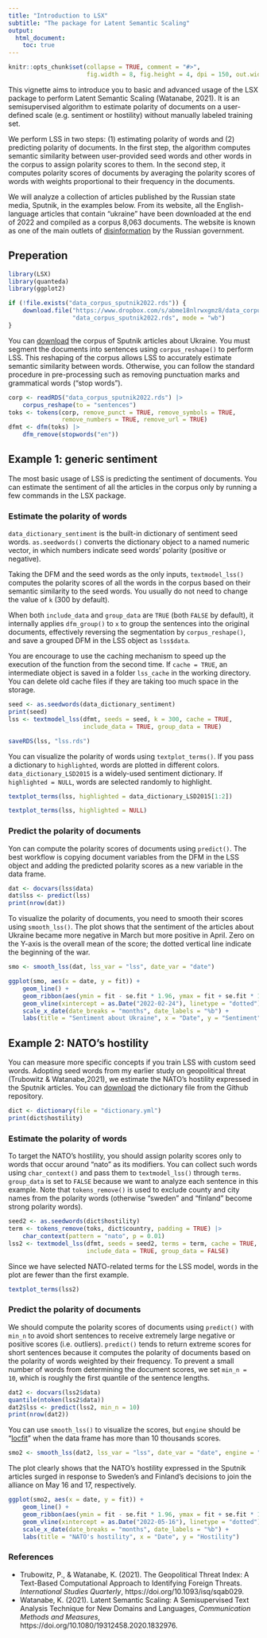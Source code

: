 ```yaml
---
title: "Introduction to LSX"
subtitle: "The package for Latent Semantic Scaling"
output: 
  html_document:
    toc: true
---
```


```r
knitr::opts_chunk$set(collapse = TRUE, comment = "#>", 
                      fig.width = 8, fig.height = 4, dpi = 150, out.width = 760)
```

This vignette aims to introduce you to basic and advanced usage of the LSX package to perform Latent Semantic Scaling (Watanabe, 2021). It is an semisupervised algorithm to estimate polarity of documents on a user-defined scale (e.g. sentiment or hostility) without manually labeled training set.

We perform LSS in two steps: (1) estimating polarity of words and (2) predicting polarity of documents. In the first step, the algorithm computes semantic similarity between user-provided seed words and other words in the corpus to assign polarity scores to them. In the second step, it computes polarity scores of documents by averaging the polarity scores of words with weights proportional to their frequency in the documents.

We will analyze a collection of articles published by the Russian state media, Sputnik, in the examples below. From its website, all the English-language articles that contain "ukraine" have been downloaded at the end of 2022 and compiled as a corpus 8,063 documents. The website is known as one of the main outlets of [disinformation](https://www.kcl.ac.uk/policy-institute/research-analysis/weaponising-news) by the Russian government.

## Preperation

```r
library(LSX)
library(quanteda)
library(ggplot2)
```

```r
if (!file.exists("data_corpus_sputnik2022.rds")) {
    download.file("https://www.dropbox.com/s/abme18nlrwxgmz8/data_corpus_sputnik2022.rds?dl=1",
                  "data_corpus_sputnik2022.rds", mode = "wb")
}
```

You can [download](https://www.dropbox.com/s/abme18nlrwxgmz8/data_corpus_sputnik2022.rds?dl=1) the corpus of Sputnik articles about Ukraine. You must segment the documents into sentences using `corpus_reshape()` to perform LSS. This reshaping of the corpus allows LSS to accurately estimate semantic similarity between words. Otherwise, you can follow the standard procedure in pre-processing such as removing punctuation marks and grammatical words ("stop words").

```r
corp <- readRDS("data_corpus_sputnik2022.rds") |>
    corpus_reshape(to = "sentences")
toks <- tokens(corp, remove_punct = TRUE, remove_symbols = TRUE, 
               remove_numbers = TRUE, remove_url = TRUE)
dfmt <- dfm(toks) |> 
    dfm_remove(stopwords("en"))
```

## Example 1: generic sentiment

The most basic usage of LSS is predicting the sentiment of documents. You can estimate the sentiment of all the articles in the corpus only by running a few commands in the LSX package.

### Estimate the polarity of words

`data_dictionary_sentiment` is the built-in dictionary of sentiment seed words. `as.seedwords()` converts the dictionary object to a named numeric vector, in which numbers indicate seed words' polarity (positive or negative).

Taking the DFM and the seed words as the only inputs, `textmodel_lss()` computes the polarity scores of all the words in the corpus based on their semantic similarity to the seed words. You usually do not need to change the value of `k` (300 by default).

When both `include_data` and `group_data` are `TRUE` (both `FALSE` by default), it internally applies `dfm_group()` to `x` to group the sentences into the original documents, effectively reversing the segmentation by `corpus_reshape()`, and save a grouped DFM in the LSS object as `lss$data`.

You are encourage to use the caching mechanism to speed up the execution of the function from the second time. If `cache = TRUE`, an intermediate object is saved in a folder `lss_cache` in the working directory. You can delete old cache files if they are taking too much space in the storage.


```r
seed <- as.seedwords(data_dictionary_sentiment)
print(seed)
lss <- textmodel_lss(dfmt, seeds = seed, k = 300, cache = TRUE, 
                     include_data = TRUE, group_data = TRUE)
```

```r
saveRDS(lss, "lss.rds")
```

You can visualize the polarity of words using `textplot_terms()`. If you pass a dictionary to `highlighted`, words are plotted in different colors. `data_dictionary_LSD2015` is a widely-used sentiment dictionary. If `highlighted = NULL`, words are selected randomly to highlight.

```r
textplot_terms(lss, highlighted = data_dictionary_LSD2015[1:2])
```

```r
textplot_terms(lss, highlighted = NULL)
```

### Predict the polarity of documents

Yon can compute the polarity scores of documents using `predict()`. The best workflow is copying document variables from the DFM in the LSS object and adding the predicted polarity scores as a new variable in the data frame. 

```r
dat <- docvars(lss$data)
dat$lss <- predict(lss)
print(nrow(dat))
```

To visualize the polarity of documents, you need to smooth their scores using `smooth_lss()`. The plot shows that the sentiment of the articles about Ukraine became more negative in March but more positive in April. Zero on the Y-axis is the overall mean of the score; the dotted vertical line indicate the beginning of the war.

```r
smo <- smooth_lss(dat, lss_var = "lss", date_var = "date")
```

```r
ggplot(smo, aes(x = date, y = fit)) + 
    geom_line() +
    geom_ribbon(aes(ymin = fit - se.fit * 1.96, ymax = fit + se.fit * 1.96), alpha = 0.1) +
    geom_vline(xintercept = as.Date("2022-02-24"), linetype = "dotted") +
    scale_x_date(date_breaks = "months", date_labels = "%b") +
    labs(title = "Sentiment about Ukraine", x = "Date", y = "Sentiment")
```

## Example 2: NATO's hostility

You can measure more specific concepts if you train LSS with custom seed words. Adopting seed words from my earlier study on geopolitical threat (Trubowitz & Watanabe,2021), we estimate the NATO's hostility expressed in the Sputnik articles. You can [download](https://github.com/koheiw/LSX/tree/master/vignettes) the dictionary file from the Github repository.

```r
dict <- dictionary(file = "dictionary.yml")
print(dict$hostility)
```

### Estimate the polarity of words

To target the NATO's hostility, you should assign polarity scores only to words that occur around "nato" as its modifiers. You can collect such words using `char_context()` and pass them to `textmodel_lss()` through `terms`. `group_data` is set to `FALSE` because we want to analyze each sentence in this example. Note that `tokens_remove()` is used to exclude county and city names from the polarity words (otherwise "sweden" and "finland" become strong polarity words). 

```r
seed2 <- as.seedwords(dict$hostility)
term <- tokens_remove(toks, dict$country, padding = TRUE) |> 
    char_context(pattern = "nato", p = 0.01)
lss2 <- textmodel_lss(dfmt, seeds = seed2, terms = term, cache = TRUE, 
                      include_data = TRUE, group_data = FALSE)
```

Since we have selected NATO-related terms for the LSS model, words in the plot are fewer than the first example. 

```r
textplot_terms(lss2)
```

### Predict the polarity of documents

We should compute the polarity scores of documents using `predict()` with `min_n` to avoid short sentences to receive extremely large negative or positive scores (i.e. outliers). `predict()` tends to return extreme scores for short sentences because it computes the polarity of documents based on the polarity of words weighted by their frequency. To prevent a small number of words from determining the document scores, we set `min_n = 10`, which is roughly the first quantile of the sentence lengths. 

```r
dat2 <- docvars(lss2$data)
quantile(ntoken(lss2$data))
dat2$lss <- predict(lss2, min_n = 10)
print(nrow(dat2))
```

You can use `smooth_lss()` to visualize the scores, but `engine` should be "[locfit](https://cran.r-project.org/package=locfit)" when the data frame has more than 10 thousands scores.

```r
smo2 <- smooth_lss(dat2, lss_var = "lss", date_var = "date", engine = "locfit")
```

The plot clearly shows that the NATO's hostility expressed in the Sputnik articles surged in response to Sweden's and Finland's decisions to join the alliance on May 16 and 17, respectively.

```r
ggplot(smo2, aes(x = date, y = fit)) + 
    geom_line() +
    geom_ribbon(aes(ymin = fit - se.fit * 1.96, ymax = fit + se.fit * 1.96), alpha = 0.1) +
    geom_vline(xintercept = as.Date("2022-05-16"), linetype = "dotted") +
    scale_x_date(date_breaks = "months", date_labels = "%b") +
    labs(title = "NATO's hostility", x = "Date", y = "Hostility")
```

### References

- Trubowitz, P., & Watanabe, K. (2021). The Geopolitical Threat Index: A Text-Based Computational Approach to Identifying Foreign Threats. *International Studies Quarterly*, https://doi.org/10.1093/isq/sqab029.
- Watanabe, K. (2021). Latent Semantic Scaling: A Semisupervised Text Analysis Technique for New Domains and Languages, *Communication Methods and Measures*, https://doi.org/10.1080/19312458.2020.1832976.




